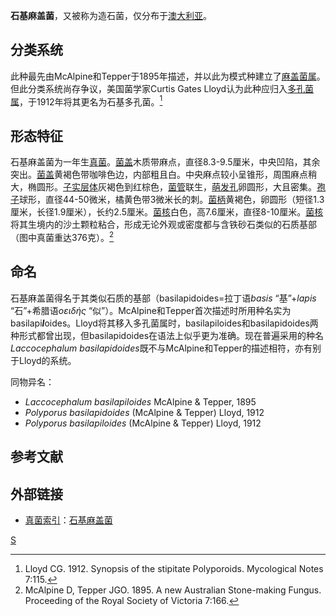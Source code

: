 {{Speciesbox 
| taxon =  Laccocephalum basilapidoides
| authority =   McAlpine & Tepper (1895)
| image = Laccocephalum-basilapidoides.jpg
| image_caption = 石基麻盖菌的[[子实体|子实体]]与[[菌核|菌核]]，[[菌核|菌核]]部分尚能看到部分树根和蚁道痕迹。采于[[澳大利亚|澳大利亚]]东南境，常见于[[小桉树|小桉树]]丛。
| synonyms = ''Polyporus basilapidoides'' <small>(McAlpine & Tepper) [[Curtis_Gates_Lloyd|Lloyd]] (1912)</small>
}}

'''石基麻盖菌'''，又被称为造石菌，仅分布于[[澳大利亚|澳大利亚]]。

==分类系统==
此种最先由McAlpine和Tepper于1895年描述，并以此为模式种建立了[[麻盖菌属|麻盖菌属]]。但此分类系统尚存争议，美国菌学家Curtis Gates Lloyd认为此种应归入[[多孔菌属|多孔菌属]]，于1912年将其更名为石基多孔菌。<ref>Lloyd CG. 1912. Synopsis of the stipitate Polyporoids. Mycological Notes 7:115.</ref>

==形态特征==
石基麻盖菌为一年生[[真菌|真菌]]。[[菌盖|菌盖]]木质带麻点，直径8.3-9.5厘米，中央凹陷，其余突出。[[菌盖|菌盖]]黄褐色带咖啡色边，内部粗且白。中央麻点较小呈锥形，周围麻点稍大，椭圆形。[[子实层体|子实层体]]灰褐色到红棕色，[[菌管|菌管]]联生，[[萌发孔|萌发孔]]卵圆形，大且密集。[[孢子|孢子]]球形，直径44-50微米，橘黄色带3微米长的刺。[[菌柄|菌柄]]黄褐色，卵圆形（短径1.3厘米，长径1.9厘米），长约2.5厘米。[[菌核|菌核]]白色，高7.6厘米，直径8-10厘米。[[菌核|菌核]]将其生境内的沙土颗粒粘合，形成无论外观或密度都与含铁砂石类似的石质基部（图中真菌重达376克）。<ref>McAlpine D, Tepper JGO. 1895. A new Australian Stone-making Fungus. Proceeding of the Royal Society of Victoria 7:166.</ref>

{{mycomorphbox
 | name = 石基麻盖菌
 | capShape =depressed
 | hymeniumType=pores
 | stipeCharacter=bare
 | ecologicalType=saprotrophic
 | sporePrintColor=yellow-orange
 | howEdible=unknown
 }}

==命名==
石基麻盖菌得名于其类似石质的基部（basilapidoides=拉丁语''basis'' “基”+''lapis'' “石”+希腊语''οειδής'' “似”）。McAlpine和Tepper首次描述时所用种名实为basilapi'''''l'''''oides。Lloyd将其移入多孔菌属时，basilapiloides和basilapidoides两种形式都曾出现，但basilapidoides在语法上似乎更为准确。现在普遍采用的种名''Laccocephalum basilapidoides''既不与McAlpine和Tepper的描述相符，亦有别于Lloyd的系统。

同物异名：
* ''Laccocephalum basilapiloides'' McAlpine & Tepper, 1895
* ''Polyporus basilapidoides'' (McAlpine & Tepper) Lloyd, 1912
* ''Polyporus basilapiloides'' (McAlpine & Tepper) Lloyd, 1912

==参考文献==
<references/>

==外部链接==
*[[真菌索引|真菌索引]]：[http://www.speciesfungorum.org/Names/GSDSpecies.asp?RecordID=248790 石基麻盖菌]
{{Taxonbar|from=Q6468154}}

[[Category:麻盖菌属|S]]